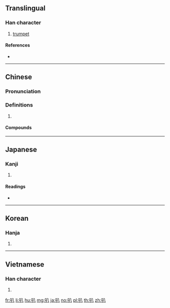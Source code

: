 ==Translingual==

===Han character===
{{Han char|rn=30|rad=口|as=02|sn=5|four=68000|canj=RC,XRC|ids=⿰口八}}

# [[trumpet]]

====References====
* {{Han ref|kx=0172.080|dkj=03242|dj=0383.040|hdz=10570.060|uh=53ED|ud=21485|bh=A57A|bd=42362}}

----

==Chinese==
{{zh-forms}}

===Pronunciation===
{{zh-pron
|m=bā
|c=baa1
|mn=pa
|cat=
}}

===Definitions===
{{zh-hanzi}}

# {{rfdef|zh}}

====Compounds====
{{zh-der|吹喇叭|哈叭狗|喇叭|喇叭口兒|喇叭手|喇叭筒|喇叭花|喇叭蟲|喇叭褲|喇喇叭叭|嘎叭|大喇叭|小喇叭|琉璃喇叭|環繞喇叭}}

----

==Japanese==

===Kanji===
{{ja-kanji|grade=|rs=口02}}

# {{defn|lang=ja|sort=口02}}

====Readings====
* {{ja-readings|kanon=[[はつ]] (hatsu)|kanyoon=[[は]] (ha)|on=[[はち]] (hachi)|kun=}}

----

==Korean==

===Hanja===
{{ko-hanja|hangeul=팔|rv=pal|mr=p'al}}

# {{defn|lang=ko|sort=口02}}

----

==Vietnamese==

===Han character===
{{vi-hantu|[[bá]], [[bớt]], [[bát]], [[bợt]], [[bớ]], [[váp]], [[vát]]|rs=口02}}

# {{defn|lang=vi}}

[[fr:叭]]
[[li:叭]]
[[hu:叭]]
[[mg:叭]]
[[ja:叭]]
[[no:叭]]
[[pl:叭]]
[[th:叭]]
[[zh:叭]]